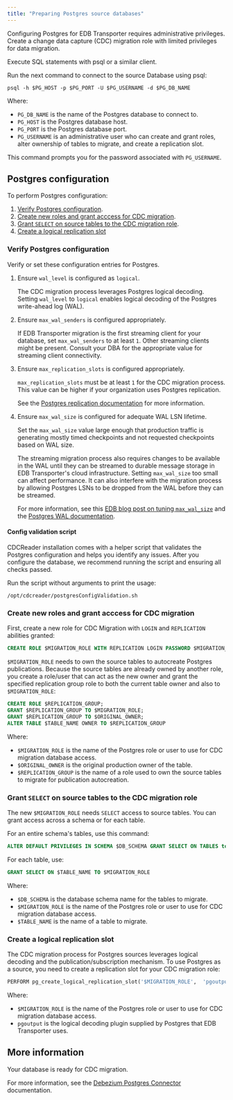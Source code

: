 ```yaml
---
title: "Preparing Postgres source databases"
---
```


<div id="preparing_postgres_sources" class="registered_link"></div>

Configuring Postgres for EDB Transporter requires administrative privileges. Create a change data capture (CDC) migration role with limited privileges for data migration.

Execute SQL statements with psql or a similar client.

Run the next command to connect to the source Database using psql:

```shell
psql -h $PG_HOST -p $PG_PORT -U $PG_USERNAME -d $PG_DB_NAME
```

Where:
 - `PG_DB_NAME` is the name of the Postgres database to connect to.
 - `PG_HOST` is the Postgres database host.
 - `PG_PORT` is the Postgres database port.
 - `PG_USERNAME` is an administrative user who can create and grant roles, alter ownership of tables to migrate, and create a replication slot.

This command prompts you for the password associated with `PG_USERNAME`.

## Postgres configuration

To perform Postgres configuration:
1. [Verify Postgres configuration](#verify-postgres-configuration).
1. [Create new roles and grant acccess for CDC migration](#create-new-roles-and-grant-acccess-for-cdc-migration).
1. [Grant `SELECT` on source tables to the CDC migration role](#grant-select-on-source-tables-to-the-cdc-migration-role).
1. [Create a logical replication slot](#create-a-logical-replication-slot)

### Verify Postgres configuration

Verify or set these configuration entries for Postgres.

1. Ensure `wal_level` is configured as `logical`.

    The CDC migration process leverages Postgres logical decoding. Setting `wal_level` to `logical` enables logical decoding of the Postgres write-ahead log (WAL).

2. Ensure `max_wal_senders` is configured appropriately.

    If EDB Transporter migration is the first streaming client for your database, set `max_wal_senders` to at least `1`. Other streaming clients might be present. Consult your DBA for the appropriate value for streaming client connectivity.

3. Ensure `max_replication_slots` is configured appropriately.

    `max_replication_slots` must be at least `1` for the CDC migration process. This value can be higher if your organization uses Postgres replication.

    See the [Postgres replication documentation](https://www.postgresql.org/docs/current/runtime-config-replication.html) for more information.

4. Ensure `max_wal_size` is configured for adequate WAL LSN lifetime.

    Set the `max_wal_size` value large enough that production traffic is generating mostly timed checkpoints and not requested checkpoints based on WAL size.

    The streaming migration process also requires changes to be available in the WAL until they can be streamed to durable message storage in EDB Transporter's cloud infrastructure. Setting `max_wal_size` too small can affect performance. It can also interfere with the migration process by allowing Postgres LSNs to be dropped from the WAL before they can be streamed.

    For more information, see this [EDB blog post on tuning `max_wal_size`](https://www.enterprisedb.com/blog/tuning-maxwalsize-postgresql) and the [Postgres WAL documentation](https://www.postgresql.org/docs/current/wal-configuration.html).

#### Config validation script

CDCReader installation comes with a helper script that validates the Postgres configuration and helps you identify any issues. After you configure the database, we recommend running the script and ensuring all checks passed.

Run the script without arguments to print the usage:

```shell
/opt/cdcreader/postgresConfigValidation.sh
```

### Create new roles and grant acccess for CDC migration

First, create a new role for CDC Migration with `LOGIN` and `REPLICATION` abilities granted:

```sql
CREATE ROLE $MIGRATION_ROLE WITH REPLICATION LOGIN PASSWORD $MIGRATION_ROLE_PASSWORD;
```

`$MIGRATION_ROLE` needs to own the source tables to autocreate Postgres publications. Because the source tables are already owned by another role, you create a role/user that can act as the new owner and grant the specified replication group role to both the current table owner and also to `$MIGRATION_ROLE`:

```sql
CREATE ROLE $REPLICATION_GROUP;
GRANT $REPLICATION_GROUP TO $MIGRATION_ROLE;
GRANT $REPLICATION_GROUP TO $ORIGINAL_OWNER;
ALTER TABLE $TABLE_NAME OWNER TO $REPLICATION_GROUP
```

Where:

 - `$MIGRATION_ROLE` is the name of the Postgres role or user to use for CDC migration database access.
 - `$ORIGINAL_OWNER` is the original production owner of the table.
 - `$REPLICATION_GROUP` is the name of a role used to own the source tables to migrate for publication autocreation.

### Grant `SELECT` on source tables to the CDC migration role

The new `$MIGRATION_ROLE` needs `SELECT` access to source tables. You can grant access across a schema
or for each table.

For an entire schema's tables, use this command:

```sql
ALTER DEFAULT PRIVILEGES IN SCHEMA $DB_SCHEMA GRANT SELECT ON TABLES to $MIGRATION_ROLE
```

For each table, use:

```sql
GRANT SELECT ON $TABLE_NAME TO $MIGRATION_ROLE
```

Where:
 - `$DB_SCHEMA` is the database schema name for the tables to migrate.
 - `$MIGRATION_ROLE` is the name of the Postgres role or user to use for CDC migration database access.
 - `$TABLE_NAME` is the name of a table to migrate.

### Create a logical replication slot

The CDC migration process for Postgres sources leverages logical decoding and the publication/subscription mechanism. To use Postgres as a source, you need to create a replication slot for your CDC migration role:

```sql
PERFORM pg_create_logical_replication_slot('$MIGRATION_ROLE',  'pgoutput');
```

Where:
 - `$MIGRATION_ROLE` is the name of the Postgres role or user to use for CDC migration database access.
 - `pgoutput` is the logical decoding plugin  supplied by Postgres that EDB Transporter uses.

## More information

Your database is ready for CDC migration.

For more information, see the [Debezium Postgres Connector](https://debezium.io/documentation/reference/stable/connectors/postgresql.html) documentation.
